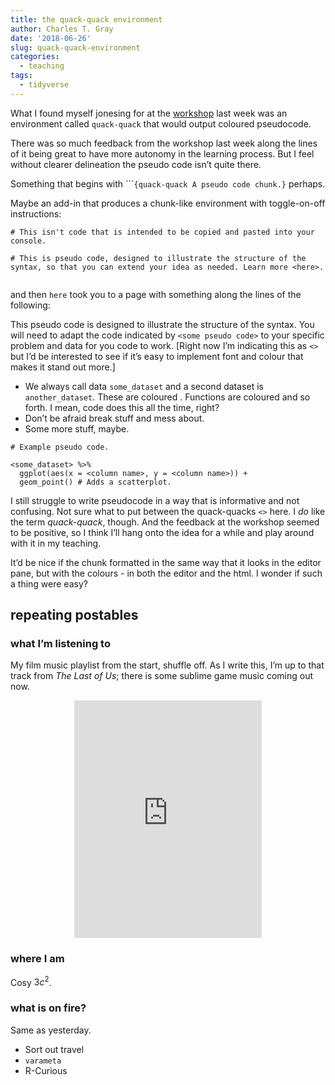 ```yaml
---
title: the quack-quack environment
author: Charles T. Gray
date: '2018-06-26'
slug: quack-quack-environment
categories:
  - teaching
tags:
  - tidyverse
---
```


What I found myself jonesing for at the [workshop](https://www.meetup.com/en-AU/rladies-sydney/events/251387926/) last week was an environment called `quack-quack` that would output coloured pseudocode. 

There was so much feedback from the workshop last week along the lines of it being great to have more autonomy in the learning process. But I feel without clearer delineation the pseudo code isn't quite there.

Something that begins with ````{quack-quack A pseudo code chunk.}` perhaps. 

Maybe an add-in that produces a chunk-like environment with toggle-on-off instructions:

```{}
# This isn't code that is intended to be copied and pasted into your console. 

# This is pseudo code, designed to illustrate the structure of the syntax, so that you can extend your idea as needed. Learn more <here>.


```

and then `here` took you to a page with something along the lines of the following:

This pseudo code is designed to illustrate the structure of the syntax. You will need to adapt the code indicated by `<some pseudo code>` to your specific problem and data for you code to work. [Right now I'm indicating this as `<>` but I'd be interested to see if it's easy to implement font and colour that makes it stand out more.]

- We always call data `some_dataset` and a second dataset is `another_dataset`. These are coloured <some colour>. Functions are coloured <some colour> and so forth. I mean, code does this all the time, right?
- Don't be afraid break stuff and mess about. 
- Some more stuff, maybe. 


```{}
# Example pseudo code.

<some_dataset> %>%  
  ggplot(aes(x = <column name>, y = <column name>)) +
  geom_point() # Adds a scatterplot.
```

I still struggle to write pseudocode in a way that is informative and not confusing. Not sure what to put between the quack-quacks `<>` here. I *do* like the term *quack-quack*, though. And the feedback at the workshop seemed to be positive, so I think I'll hang onto the idea for a while and play around with it in my teaching.  

It'd be nice if the chunk formatted in the same way that it looks in the editor pane, but with the colours - in both the editor and the html. I wonder if such a thing were easy? 

## repeating postables

### what I'm listening to

My film music playlist from the start, shuffle off. As I write this, I'm up to that track from *The Last of Us*; there is some sublime game music coming out now. 

<center>
<iframe src="https://open.spotify.com/embed/user/acgray101/playlist/6Z5dTJ9iWMZ4J8iV5SsYCK" width="300" height="380" frameborder="0" allowtransparency="true" allow="encrypted-media"></iframe>
</center>


### where I am

Cosy $3c^2$. 

### what is on fire?

Same as yesterday.

- Sort out travel
- `varameta`
- R-Curious


